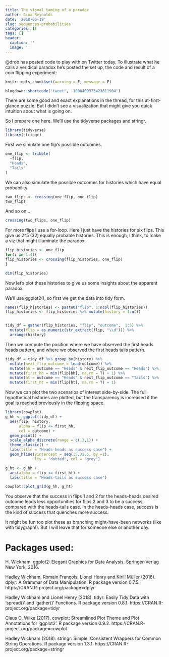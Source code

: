 ```yaml
---
title: The visual taming of a paradox
author: Gina Reynolds
date: '2018-06-19'
slug: sequences-probabilities
categories: []
tags: []
header:
  caption: ''
  image: ''
---
```


\@drob has posted code to play with on Twitter today.  To illustrate what he calls a veridical paradox he's posted the set up, the code and result of a coin flipping experiment:   

```r
knitr::opts_chunk$set(warning = F, message = F)
```

```r
blogdown::shortcode('tweet', '1008409373423611904')
```

There are some good and exact explanations in the thread, for this at-first-glance puzzle.  But I didn't see a visualization that might give you quick intuition about what is going on.  

So I prepare one here.  We'll use the tidyverse packages and stringr. 

```r
library(tidyverse)
library(stringr)
```

First we simulate one flip's possible outcomes.  
```r
one_flip <- tribble(
  ~flip,
  "Heads", 
  "Tails"
)
```

We can also simulate the possible outcomes for histories which have equal probability. 

```r
two_flips <- crossing(one_flip, one_flip)
two_flips
```

And so on...

```r
crossing(two_flips, one_flip)
```


For more flips I use a for-loop. Here I just have the histories for six flips.  This give us 2^5 (32) equally probable histories.  This is enough, I think, to make a viz that might illuminate the paradox.  

```r
flip_histories <- one_flip
for(i in 1:4){
flip_histories <- crossing(flip_histories, one_flip)
}

dim(flip_histories)
```


Now let's plot these histories to give us some insights about the apparent paradox.  

We'll use ggplot2(), so first we get the data into tidy form.

```r
names(flip_histories) <- paste0("flip", 1:ncol(flip_histories))
flip_histories <- flip_histories %>% mutate(history = 1:n()) 


tidy_df = gather(flip_histories, "flip", "outcome",  1:5) %>% 
  mutate(flip = as.numeric(str_extract(flip, "\\d"))) %>% 
  arrange(history)

```

Then we compute the position where we have observed the first heads heads pattern, and where we observed the first heads tails pattern.

```r
tidy_df = tidy_df %>% group_by(history) %>% 
  mutate(next_flip_outcome = lead(outcome)) %>% 
  mutate(hh = outcome == "Heads" & next_flip_outcome == "Heads") %>% 
  mutate(first_hh = min(flip[hh], na.rm = T) + 1) %>% 
  mutate(ht = outcome == "Heads" & next_flip_outcome == "Tails") %>% 
  mutate(first_ht = min(flip[ht], na.rm = T) + 1)
```


Now we can plot the two scenarios of interest side-by-side.  The full hypothetical histories are plotted, but the transparency is increased if the goal is reached previously in the flipping space.  

```r
library(cowplot)
g_hh <- ggplot(tidy_df) +
  aes(flip, history, 
      alpha = flip <= first_hh, 
      col = outcome) +
  geom_point() +
  scale_alpha_discrete(range = c(.3,1)) +
  theme_classic() +
  labs(title = "Heads-heads as success case") +
  geom_hline(yintercept = seq(.5,32.5, by =1), 
             lty = "dotted", col = "grey")

g_ht <- g_hh +
  aes(alpha = flip <= first_ht) +
  labs(title = "Heads-tails as success case") 

cowplot::plot_grid(g_hh, g_ht)
```
You observe that the success in flips 1 and 2 for the heads-heads desired outcome leads less opportunities for flips 2 and 3 to be a success, compared with the heads-tails case.  In the heads-heads case, success is the kind of success that quenches more success.  

It might be fun too plot these as branching might-have-been networks (like with tidygraph!).  But I will leave that for someone else or another day.  

# Packages used:

H. Wickham. ggplot2: Elegant Graphics for Data
  Analysis. Springer-Verlag New York, 2016.
  
Hadley Wickham, Romain François, Lionel Henry and
  Kirill Müller (2018). dplyr: A Grammar of Data
  Manipulation. R package version 0.7.5.
  https://CRAN.R-project.org/package=dplyr
  
Hadley Wickham and Lionel Henry (2018). tidyr: Easily
  Tidy Data with 'spread()' and 'gather()' Functions. R
  package version 0.8.1.
  https://CRAN.R-project.org/package=tidyr
  
Claus O. Wilke (2017).
  cowplot: Streamlined
  Plot Theme and Plot
  Annotations for
  'ggplot2'. R package
  version 0.9.2.
  https://CRAN.R-project.org/package=cowplot
  
Hadley Wickham (2018).
  stringr: Simple,
  Consistent Wrappers for
  Common String
  Operations. R package
  version 1.3.1.
  https://CRAN.R-project.org/package=stringr
  
